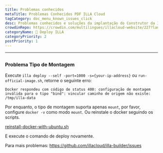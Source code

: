 ```yaml
---
title: Problemas conhecidos
metaTitle: Problemas Conhecidos PDF ILLA Cloud
tagCategory: doc_menu_known_issues_click
desc: Problemas conhecidos e soluções da implantação do Construtor da ILLA.
crowdinRepo: https://crowdin.com/multilingues/illacloud-website/227?languages=pt&filter=basic&value=0
categoryName: 👷 Deploy ILLA
categoryPriority: 2
postPriority: 1
---
```


* * *

## <h2 hidden>Problemas conhecidos</h2>

### Problema Tipo de Montagem

Execute `illa deploy --self -port=1000 -s={your-ip-address}` ou `run-official-image.sh`, retorne o seguinte erro:

`Docker respondeu com código de status 400: configuração de montagem inválida para o tipo "bind": vincular caminho de origem não existe: /tmp/illa-data`

Por enquanto, o tipo de montagem suporta apenas `mount`, por favor, configure `docker -v` como modo `mount`. Ou reinstale o docker seguindo os scripts.

[reinstall-docker-with-ubuntu.sh](https://github.com/illacloud/deploy-illa-manually/blob/main/utils/reinstall-docker-with-ubuntu.sh)

E execute o comando de deploy novamente.

Para mais problemas: https://github.com/illacloud/illa-builder/issues
